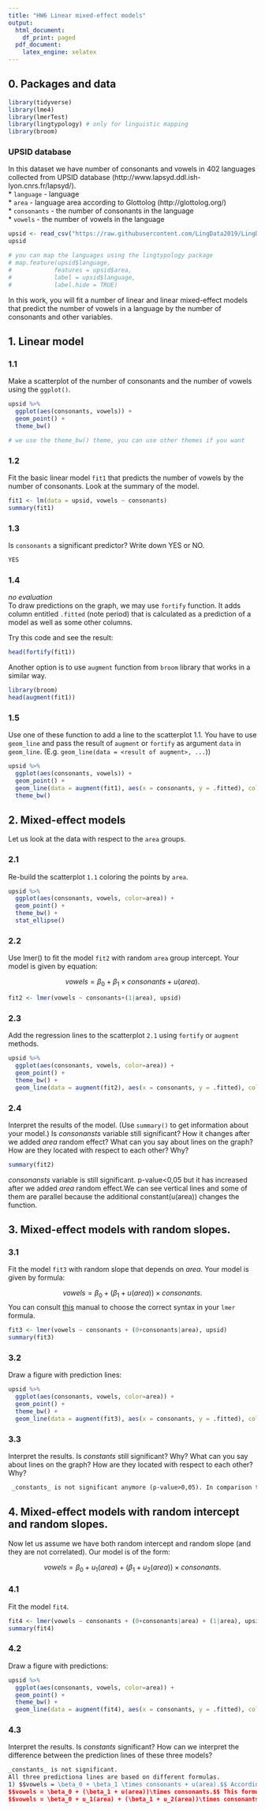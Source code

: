 ```yaml
---
title: "HW6 Linear mixed-effect models"
output:
  html_document:
    df_print: paged
  pdf_document:
    latex_engine: xelatex
---
```


## 0. Packages and data
```r
library(tidyverse)
library(lme4)
library(lmerTest)
library(lingtypology) # only for linguistic mapping
library(broom)
```

### UPSID database
In this dataset we have number of consonants and vowels in 402 languages collected from UPSID database (http://www.lapsyd.ddl.ish-lyon.cnrs.fr/lapsyd/).  
* `language` - language  
* `area` - language area according to Glottolog (http://glottolog.org/)  
* `consonants` - the number of consonants in the language  
* `vowels` - the number of vowels in the language  

```r
upsid <- read_csv("https://raw.githubusercontent.com/LingData2019/LingData2020/master/data/upsid.csv")
upsid
```

```r
# you can map the languages using the lingtypology package
# map.feature(upsid$language, 
#            features = upsid$area,
#            label = upsid$language,
#            label.hide = TRUE)
```

In this work, you will fit a number of linear and linear mixed-effect models that predict the number of vowels in a language by the number of consonants and other variables.

## 1. Linear model

### 1.1 
Make a scatterplot of the number of consonants and the number of vowels using the `ggplot()`.   
```r
upsid %>%
  ggplot(aes(consonants, vowels)) +
  geom_point() +
  theme_bw()
```

```r
# we use the theme_bw() theme, you can use other themes if you want
```
### 1.2
Fit the basic linear model `fit1` that predicts the number of vowels by the number of consonants. Look at the summary of the model.
```r
fit1 <- lm(data = upsid, vowels ~ consonants)
summary(fit1)
```

### 1.3
Is `consonants` a significant predictor? Write down YES or NO.
```1.3
YES
```

### 1.4
*no evaluation*  
To draw predictions on the graph, we may use `fortify` function. It adds column entitled `.fitted` (note period) that is calculated as a prediction of a model as well as some other columns.

Try this code and see the result:

```r
head(fortify(fit1))
```
Another option is to use `augment` function from `broom` library that works in a similar way.

```r
library(broom)
head(augment(fit1))
```

### 1.5
Use one of these function to add a line to the scatterplot 1.1. You have to use `geom_line` and pass the result of `augment` or `fortify` as argument `data` in `geom_line`. (E.g. `geom_line(data = <result of augment>, ...`))

```r
upsid %>%
  ggplot(aes(consonants, vowels)) +
  geom_point() +
  geom_line(data = augment(fit1), aes(x = consonants, y = .fitted), color = "blue") +
  theme_bw()
```

## 2. Mixed-effect models
Let us look at the data with respect to the `area` groups. 

### 2.1
Re-build the scatterplot `1.1` coloring the points by `area`.
```r
upsid %>%
  ggplot(aes(consonants, vowels, color=area)) +
  geom_point() +
  theme_bw() +
  stat_ellipse()
```

### 2.2
Use lmer() to fit the model `fit2` with random `area` group intercept. Your model is given by equation:

$$vowels = \beta_0 + \beta_1 \times consonants + u(area).$$
```r
fit2 <- lmer(vowels ~ consonants+(1|area), upsid)
```


### 2.3
Add the regression lines to the scatterplot `2.1` using `fortify` or `augment` methods.
```r
upsid %>%
  ggplot(aes(consonants, vowels, color=area)) +
  geom_point() +
  theme_bw() +
  geom_line(data = augment(fit2), aes(x = consonants, y = .fitted), color = "blue")
```

### 2.4
Interpret the results of the model. (Use `summary()` to get information about your model.) Is _consonansts_ variable still significant? How it changes after we added _area_ random effect? What can you say about lines on the graph? How are they located with respect to each other? Why?



```r
summary(fit2)

```
 
 
 _consonansts_ variable is still significant. p-value<0,05 but it has increased after we added _area_ random effect.We can see vertical lines and some of them are parallel because the additional constant(u(area)) changes the function.


## 3. Mixed-effect models with random slopes.
### 3.1
Fit the model `fit3` with random slope that depends on _area_. Your model is given by formula:

$$vowels = \beta_0 + (\beta_1 + u(area))\times consonants.$$
You can consult [this](http://bbolker.github.io/mixedmodels-misc/glmmFAQ.html#model-specification) manual to choose the correct syntax in your `lmer` formula.

```r
fit3 <- lmer(vowels ~ consonants + (0+consonants|area), upsid)
summary(fit3)

```

### 3.2
Draw a figure with prediction lines:

```r
upsid %>%
  ggplot(aes(consonants, vowels, color=area)) +
  geom_point() +
  theme_bw() +
  geom_line(data = augment(fit3), aes(x = consonants, y = .fitted), color = "blue")
```

### 3.3
Interpret the results. Is _constants_ still significant? Why? What can you say about lines on the graph? How are they located with respect to each other? Why?

```3.3
 _constants_ is not significant anymore (p-value>0,05). In comparison to the previous graph, the slope angle has changed as well as The length of some lines. It happens because "u(area)" element from the formula influences beta_1 and changes the function graph.
```

## 4. Mixed-effect models with random intercept and random slopes.
Now let us assume we have both random intercept and random slope (and they are not correlated). Our model is of the form:

$$vowels = \beta_0 + u_1(area) + (\beta_1 + u_2(area))\times consonants.$$

### 4.1
Fit the model `fit4`.

```r
fit4 <- lmer(vowels ~ consonants + (0+consonants|area) + (1|area), upsid)
summary(fit4)
```

### 4.2
Draw a figure with predictions:  

```r
upsid %>%
  ggplot(aes(consonants, vowels, color=area)) +
  geom_point() +
  theme_bw() +
  geom_line(data = augment(fit4), aes(x = consonants, y = .fitted), color = "red")
```

### 4.3
Interpret the results. Is _constants_ significant? How can we interpret the difference between the prediction lines of these three models?

```4.3
_constants_ is not significant. 
All three predictiona lines are based on different formulas. 
1) $$vowels = \beta_0 + \beta_1 \times consonants + u(area).$$ According to this formula, the area may influence the number of vowels
$$vowels = \beta_0 + (\beta_1 + u(area))\times consonants.$$ This formula implies that the area causes in which way the number of consonants may ifluence the number of vowels
$$vowels = \beta_0 + u_1(area) + (\beta_1 + u_2(area))\times consonants.$$ This formula means that the area may separately influence both factors. 
```

